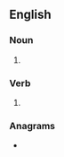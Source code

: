 ==English==

===Noun===
{{head|en|noun form}}

# {{plural of|girdle|lang=en}}

===Verb===
{{head|en|verb form}}

# {{en-third-person singular of|girdle}}

===Anagrams===
* {{anagrams|en|a=degilrs|Gilders|gilders|gliders|gridles|grisled|regilds|ridgels}}